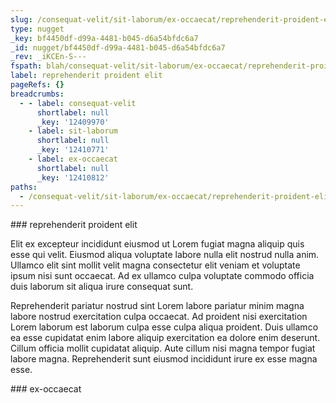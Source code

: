 ```yaml
---
slug: /consequat-velit/sit-laborum/ex-occaecat/reprehenderit-proident-elit
type: nugget
_key: bf4450df-d99a-4481-b045-d6a54bfdc6a7
_id: nugget/bf4450df-d99a-4481-b045-d6a54bfdc6a7
_rev: _iKCEn-S---
fspath: blah/consequat-velit/sit-laborum/ex-occaecat/reprehenderit-proident-elit.md
label: reprehenderit proident elit
pageRefs: {}
breadcrumbs:
  - - label: consequat-velit
      shortlabel: null
      _key: '12409970'
    - label: sit-laborum
      shortlabel: null
      _key: '12410771'
    - label: ex-occaecat
      shortlabel: null
      _key: '12410812'
paths:
  - /consequat-velit/sit-laborum/ex-occaecat/reprehenderit-proident-elit
---
```


<NuggetArea>
<Nugget slug="/consequat-velit/sit-laborum/ex-occaecat/reprehenderit-proident-elit" type="nugget" _key="bf4450df-d99a-4481-b045-d6a54bfdc6a7" _id="nugget/bf4450df-d99a-4481-b045-d6a54bfdc6a7" _rev="_iKCEn-S---" fspath="blah/consequat-velit/sit-laborum/ex-occaecat/reprehenderit-proident-elit.md" label="reprehenderit proident elit" paths="/consequat-velit/sit-laborum/ex-occaecat/reprehenderit-proident-elit">
<NuggetBody>
### reprehenderit proident elit

Elit ex excepteur incididunt eiusmod ut Lorem fugiat magna aliquip quis esse qui velit. Eiusmod aliqua voluptate labore nulla elit nostrud nulla anim. Ullamco elit sint mollit velit magna consectetur elit veniam et voluptate ipsum nisi sunt occaecat. Ad ex ullamco culpa voluptate commodo officia duis laborum sit aliqua irure consequat sunt.

Reprehenderit pariatur nostrud sint Lorem labore pariatur minim magna labore nostrud exercitation culpa occaecat. Ad proident nisi exercitation Lorem laborum est laborum culpa esse culpa aliqua proident. Duis ullamco ea esse cupidatat enim labore aliquip exercitation ea dolore enim deserunt. Cillum officia mollit cupidatat aliquip. Aute cillum nisi magna tempor fugiat labore magna. Reprehenderit sunt eiusmod incididunt irure ex esse magna esse.

</NuggetBody>
<Breadcrumbs>
<Crumbs>
<Crumb _key="12409970" label="consequat-velit" /><Crumb _key="12410771" label="sit-laborum" /><Crumb _key="12410812" label="ex-occaecat" />
</Crumbs>
</Breadcrumbs>
</Nugget>

<NuggetsInbound>
</NuggetsInbound>
<NuggetsOutbound>
</NuggetsOutbound>
</NuggetArea>
<PassagesInbound>
<Passage direction="inbound" type="passage" _key="12410812" _id="passage/12410812" _rev="_iKCEn-O--_" label="ex-occaecat" passage="ex-occaecat" fspath="blah/consequat-velit/sit-laborum/ex-occaecat" paths="/consequat-velit/sit-laborum/ex-occaecat" slug="/consequat-velit/sit-laborum/ex-occaecat">
<NuggetBody>
### ex-occaecat

</NuggetBody>
<Breadcrumbs>
<Crumbs>
<Crumb _key="12409970" label="consequat-velit" /><Crumb _key="12410771" label="sit-laborum" />
</Crumbs>
</Breadcrumbs>
</Passage>

</PassagesInbound>
<PassagesOutbound>
</PassagesOutbound>